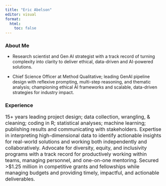 ```yaml
---
title: "Eric Abelson"
editor: visual
format: 
  html:
    toc: false
---
```


### About Me

- Research scientist and Gen AI strategist with a track record of turning complexity into clarity to deliver ethical, data-driven and AI-powered solutions.

- Chief Science Officer at Method Qualitative; leading GenAI pipeline design with reflexive prompting, multi-step reasoning, and thematic analysis; championing ethical AI frameworks and scalable, data-driven strategies for industry impact.

### Experience

<font size="3">
15+ years leading project design; data collection, wrangling, & cleaning; coding in R; statistical analyses; machine learning; publishing results and communicating with stakeholders. Expertise in interpreting high-dimensional data to identify actionable insights for real-world solutions and working both independently and collaboratively. Advocate for diversity, equity, and inclusivity programs with a track record for productively working within teams, managing personnel, and one-on-one mentoring. Secured \>\$1.25 million in competitive grants and fellowships while managing budgets and providing timely, impactful, and actionable deliverables.
</font>